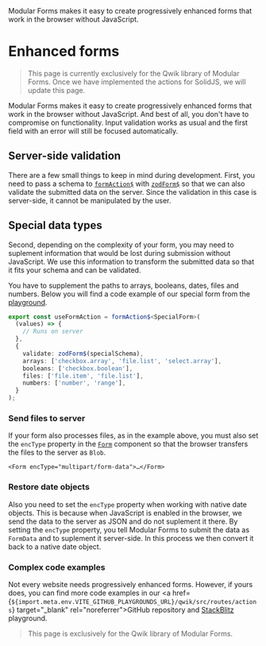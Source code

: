 
<Title>Enhanced forms</Title>
<Description>
  Modular Forms makes it easy to create progressively enhanced forms that work
  in the browser without JavaScript.
</Description>

# Enhanced forms

<Solid block>

> This page is currently exclusively for the Qwik library of Modular Forms. Once we have implemented the actions for SolidJS, we will update this page.

</Solid>

<Qwik block>

Modular Forms makes it easy to create progressively enhanced forms that work in the browser without JavaScript. And best of all, you don't have to compromise on functionality. Input validation works as usual and the first field with an error will still be focused automatically.

## Server-side validation

There are a few small things to keep in mind during development. First, you need to pass a schema to <A href="../../api/formAction$">`formAction$`</A> with <A href="../../api/zodForm$">`zodForm$`</A> so that we can also validate the submitted data on the server. Since the validation in this case is server-side, it cannot be manipulated by the user.

## Special data types

Second, depending on the complexity of your form, you may need to suplement information that would be lost during submission without JavaScript. We use this information to transform the submitted data so that it fits your schema and can be validated.

You have to supplement the paths to arrays, booleans, dates, files and numbers. Below you will find a code example of our special form from the <A href="/playground/special">playground</A>.

```ts
export const useFormAction = formAction$<SpecialForm>(
  (values) => {
    // Runs on server
  },
  {
    validate: zodForm$(specialSchema),
    arrays: ['checkbox.array', 'file.list', 'select.array'],
    booleans: ['checkbox.boolean'],
    files: ['file.item', 'file.list'],
    numbers: ['number', 'range'],
  }
);
```

### Send files to server

If your form also processes files, as in the example above, you must also set the `encType` property in the <A href="../../api/Form">`Form`</A> component so that the browser transfers the files to the server as `Blob`.

```tsx
<Form encType="multipart/form-data">…</Form>
```

### Restore date objects

Also you need to set the `encType` property when working with native date objects. This is because when JavaScript is enabled in the browser, we send the data to the server as JSON and do not suplement it there. By setting the `encType` property, you tell Modular Forms to submit the data as `FormData` and to suplement it server-side. In this process we then convert it back to a native date object.

### Complex code examples

Not every website needs progressively enhanced forms. However, if yours does, you can find more code examples in our <a href={`${import.meta.env.VITE_GITHUB_PLAYGROUNDS_URL}/qwik/src/routes/actions`} target="\_blank" rel="noreferrer">GitHub</a> repository and <a href={import.meta.env.VITE_STACKBLITZ_QWIK_ACTIONS_URL} target="\_blank" rel="noreferrer">StackBlitz</a> playground.

</Qwik>

<Preact block>

<HttpStatusCode code={404} />

> This page is exclusively for the Qwik library of Modular Forms.

</Preact>

